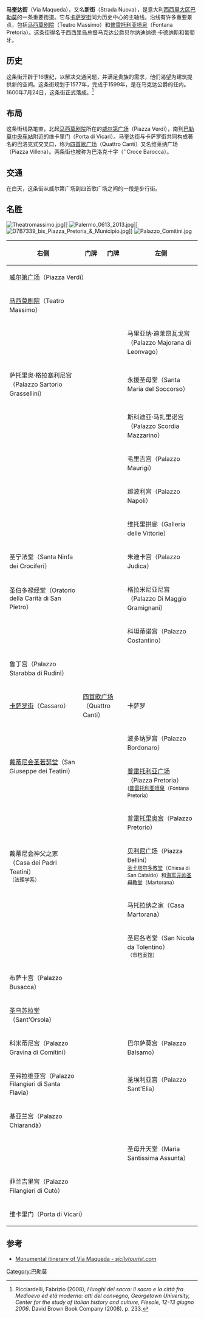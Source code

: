 {{Infobox street
| name                    =马奎达街
| native_name             =Via Maqueda
| image                   =Palermo Street Sicily Italy - Creative Commons by gnuckx (3491860087).jpg
| caption                 =圣宁法堂立面
| former_names            =新街
| length_km               =1.5
| location                =意大利[[西西里大区|西西里大区]][[巴勒莫|巴勒莫]]
| coordinates             =四首歌广场：{{coord|38|06|57|N|13|21|41|E|display=title,inline|region:ES-CT_type:landmark_source:cawiki}} 
}}
'''马奎达街'''（Via Maqueda），又名'''新街'''（Strada Nuova），是意大利[[西西里大区|西西里大区]][[巴勒莫|巴勒莫]]的一条重要街道。它与[[卡萨罗街|卡萨罗街]]同为历史中心的主轴线。沿线有许多重要景点，包括[[马西莫剧院|马西莫剧院]]（Teatro Massimo）和[[普雷托利亚喷泉|普雷托利亚喷泉]]（Fontana Pretoria）。这条街得名于西西里岛总督马克达公爵贝尔纳迪纳德·卡德纳斯和葡萄牙。

== 历史 ==
这条街开辟于16世纪，以解决交通问题，并满足贵族的需求，他们渴望为建筑提供新的空间。这条街规划于1577年，完成于1599年，是在马克达公爵的任内。1600年7月24日，这条街正式落成。<ref>Ricciardelli, Fabrizio (2008), ''I luoghi del sacro: il sacro e la città fra Medioevo ed età moderna: atti del convegno, Georgetown University, Center for the study of Italian history and culture, Fiesole, 12-13 giugno 2006''. David Brown Book Company (2008). p. 233.</ref>

== 布局 ==
这条街线路笔直，北起[[马西莫剧院|马西莫剧院]]所在的[[威尔第广场_(巴勒莫)|威尔第广场]]（Piazza Verdi），南到[[巴勒莫中央车站|巴勒莫中央车站]]附近的维卡里门（Porta di Vicari）。马奎达街与卡萨罗街共同构成著名的巴洛克式交叉口，称为[[四首歌广场|四首歌广场]]（Quattro Canti）又名维莱纳广场（Piazza Villena）。两条街也被称为巴洛克十字（''Croce Barocca）。

== 交通 ==
在白天，这条街从威尔第广场到四首歌广场之间的一段是步行街。

== 名胜 ==
[[File:Theatromassimo.jpg|right]]]]
[[File:Palermo_0613_2013.jpg|right]]]]
[[File:D7B7339_bis_Piazza_Pretoria_&_Municipio.jpg|right]]]]
[[File:Palazzo_Comitini.jpg|right]]
{| class="wikitable" style="text-align:center;"
|-
! 右侧 !! 门牌 !! 门牌 !! 左侧
|-
| colspan="5"| [[威尔第广场_(巴勒莫)|威尔第广场]]（Piazza Verdi）
|-
| [[马西莫剧院|马西莫剧院]]（Teatro Massimo） ||  ||  || 
|-
|  ||  ||  || 马里亚纳·迪莱昂瓦戈宫（Palazzo Majorana di Leonvago）
|-
| 萨托里奥·格拉塞利尼宫（Palazzo Sartorio Grassellini） || ||  || 永援圣母堂（Santa Maria del Soccorso）
|-
|  ||  ||  || 斯科迪亚·马扎里诺宫（Palazzo Scordia Mazzarino）
|-
|  ||  ||  || 毛里吉宫（Palazzo Maurigi）
|-
|  ||  ||  || 那波利宫（Palazzo Napoli）
|-
|  ||  ||  || 维托里拱廊（Galleria delle Vittorie）
|-
| 圣宁法堂（Santa Ninfa dei Crociferi） ||  ||  || 朱迪卡宫（Palazzo Judica）
|-
| 圣伯多禄经堂（Oratorio della Carità di San Pietro） ||  ||  || 格拉米尼亚尼宫（Palazzo Di Maggio Gramignani）
|-
|  ||  ||  || 科坦蒂诺宫（Palazzo Costantino）
|-
| 鲁丁宫（Palazzo Starabba di Rudinì） ||  ||  || 
|-
| [[卡萨罗街|卡萨罗街]]（Cassaro） || colspan="2"| [[四首歌广场|四首歌广场]]（Quattro Canti） || 卡萨罗
|-
| rowspan="2"| [[戴蒂尼会圣若瑟堂|戴蒂尼会圣若瑟堂]]（San Giuseppe dei Teatini） ||  ||  || 波多纳罗宫（Palazzo Bordonaro）
|-
| || || [[普雷托利亚广场|普雷托利亚广场]]（Piazza Pretoria）<br /><small>([[普雷托利亚喷泉|普雷托利亚喷泉]]（Fontana Pretoria）</small>
|-
| ||  ||  || [[普雷托里奥宫|普雷托里奥宫]]（Palazzo Pretorio）
|-
| 戴蒂尼会神父之家（Casa dei Padri Teatini）<br /><small>（法理学系）</small> ||  ||  || [[贝利尼广场_(巴勒莫)|贝利尼广场]]（Piazza Bellini）<br /><small>[[圣卡塔尔多教堂|圣卡塔尔多教堂]]（Chiesa di San Cataldo）和[[海军元帅圣母教堂|海军元帅圣母教堂]]（Martorana）</small>
|-
| ||  ||  ||马托拉纳之家（Casa Martorana）
|-
| ||  ||  || 圣尼各老堂（San Nicola da Tolentino）<br /><small>（市档案馆）</small>
|-
| 布萨卡宫（Palazzo Busacca）||  ||  || 
|-
| [[圣乌苏拉堂_(巴勒莫)|圣乌苏拉堂]]（Sant'Orsola） ||  ||  ||
|-
| 科米蒂尼宫（Palazzo Gravina di Comitini）||  ||  || 巴尔萨莫宫（Palazzo Balsamo）
|-
|圣弗拉维亚宫（Palazzo Filangieri di Santa Flavia） ||  ||  || 圣埃利亚宫（Palazzo Sant'Elia）
|-
| 基亚兰宫（Palazzo Chiarandà） ||  ||  || 
|-
| ||  ||  || 圣母升天堂（Maria Santissima Assunta）
|-
| 菲兰吉里宫（Palazzo Filangieri di Cutò） ||  ||  || 
|-
| colspan="5" | 维卡里门（Porta di Vicari）
|}

== 参考 ==
{{reflist}}
* [http://www.sicilytourist.com/turismosicilia/palermo/PalermoCitta/maquedaprincipale.htm Monumental itinerary of Via Maqueda - ''sicilytourist.com''] {{Wayback|url=http://www.sicilytourist.com/turismosicilia/palermo/PalermoCitta/maquedaprincipale.htm |date=20201031113232 }}
[[Category:巴勒莫|Category:巴勒莫]]